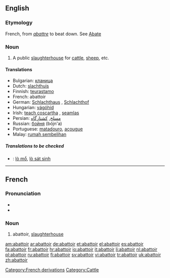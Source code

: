 {{Wikisource1911Enc|Abattoir}}
==English==

===Etymology===
French, from ''[[abattre]]'' to beat down. See [[Abate]] 

===Noun===
{{en-noun}}

# A public [[slaughterhouse]] for [[cattle]], [[sheep]], etc.

====Translations====

* Bulgarian: [[кланица]] {{f}}
* Dutch: [[slachthuis]] {{n}}
* Finnish: [[teurastamo]]
* French: abattoir {{m}}
* German: [[Schlachthaus]] {{n}}, [[Schlachthof]] {{m}}
* Hungarian: [[vágóhíd]]
* Irish: [[teach coscartha]] {{m}}, [[seamlas]]
* Persian: [[مسلخ]], [[کشتارگاه]]
* Russian: [[бойня]] (bójn'a) {{f}}
* Portuguese: [[matadouro]], [[açougue]]
* Malay: [[rumah sembelihan]]

=====Translations to be checked=====
{{checktrans}}
*{{ttbc|Vietnamese}}: [[lò mổ]], [[lò sát sinh]]

----

==French==

===Pronunciation===
*{{IPA|/a.ba.twaʁ/}}
*{{SAMPA|/a.ba.twaR/}}

===Noun===
{{fr-noun|m}}

# abattoir, [[slaughterhouse]]

[[Category:French derivations]]
[[Category:Cattle]]

[[am:abattoir]]
[[ar:abattoir]]
[[de:abattoir]]
[[et:abattoir]]
[[el:abattoir]]
[[es:abattoir]]
[[fa:abattoir]]
[[fr:abattoir]]
[[hr:abattoir]]
[[io:abattoir]]
[[it:abattoir]]
[[li:abattoir]]
[[nl:abattoir]]
[[pl:abattoir]]
[[ru:abattoir]]
[[fi:abattoir]]
[[sv:abattoir]]
[[vi:abattoir]]
[[tr:abattoir]]
[[uk:abattoir]]
[[zh:abattoir]]